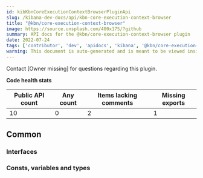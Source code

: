 ```yaml
---
id: kibKbnCoreExecutionContextBrowserPluginApi
slug: /kibana-dev-docs/api/kbn-core-execution-context-browser
title: "@kbn/core-execution-context-browser"
image: https://source.unsplash.com/400x175/?github
summary: API docs for the @kbn/core-execution-context-browser plugin
date: 2022-07-24
tags: ['contributor', 'dev', 'apidocs', 'kibana', '@kbn/core-execution-context-browser']
warning: This document is auto-generated and is meant to be viewed inside our experimental, new docs system. Reach out in #docs-engineering for more info.
---
```




Contact [Owner missing] for questions regarding this plugin.

**Code health stats**

| Public API count  | Any count | Items lacking comments | Missing exports |
|-------------------|-----------|------------------------|-----------------|
| 10 | 0 | 2 | 1 |

## Common

### Interfaces
<DocDefinitionList data={kbnCoreExecutionContextBrowserObj.common.interfaces}/>

### Consts, variables and types
<DocDefinitionList data={kbnCoreExecutionContextBrowserObj.common.misc}/>

